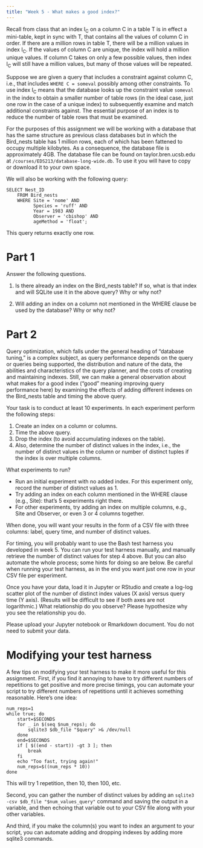 ```yaml
---
title: "Week 5 - What makes a good index?"
---
```


Recall from class that an index I~C~ on a column C in a table T is in effect a mini-table, kept in sync with T, that contains all the values of column C in order. If there are a million rows in table T, there will be a million values in index I~C~. If the values of column C are unique, the index will hold a million unique values. If column C takes on only a few possible values, then index I~C~ will still have a million values, but many of those values will be repeated.

Suppose we are given a query that includes a constraint against column C, i.e., that includes `WHERE C = someval` possibly among other constraints. To use index I~C~ means that the database looks up the constraint value `someval` in the index to obtain a smaller number of table rows (in the ideal case, just one row in the case of a unique index) to subsequently examine and match additional constraints against. The essential purpose of an index is to reduce the number of table rows that must be examined.

For the purposes of this assignment we will be working with a database that has the same structure as previous class databases but in which the Bird_nests table has 1 million rows, each of which has been fattened to occupy multiple kilobytes. As a consequence, the database file is approximately 4GB. The database file can be found on taylor.bren.ucsb.edu at `/courses/EDS213/database-long-wide.db`. To use it you will have to copy or download it to your own space.

We will also be working with the following query:

```         
SELECT Nest_ID
    FROM Bird_nests
    WHERE Site = 'nome' AND
          Species = 'ruff' AND
          Year = 1983 AND
          Observer = 'cbishop' AND
          ageMethod = 'float';
```

This query returns exactly one row.

# Part 1

Answer the following questions.

1.  Is there already an index on the Bird_nests table? If so, what is that index and will SQLite use it in the above query? Why or why not?

2.  Will adding an index on a column not mentioned in the WHERE clause be used by the database? Why or why not?

# Part 2

Query optimization, which falls under the general heading of "database tuning," is a complex subject, as query performance depends on the query or queries being supported, the distribution and nature of the data, the abilities and characteristics of the query planner, and the costs of creating and maintaining indexes. Still, we can make a general observation about what makes for a good index ("good" meaning improving query performance here) by examining the effects of adding different indexes on the Bird_nests table and timing the above query.

Your task is to conduct at least 10 experiments. In each experiment perform the following steps:

1.  Create an index on a column or columns.
2.  Time the above query.
3.  Drop the index (to avoid accumulating indexes on the table).
4.  Also, determine the number of distinct values in the index, i.e., the number of distinct values in the column or number of distinct tuples if the index is over multiple columns.

What experiments to run?

-   Run an initial experiment with no added index. For this experiment only, record the number of distinct values as 1.
-   Try adding an index on each column mentioned in the WHERE clause (e.g., Site): that's 5 experiments right there.
-   For other experiments, try adding an index on multiple columns, e.g., Site and Observer, or even 3 or 4 columns together.

When done, you will want your results in the form of a CSV file with three columns: label, query time, and number of distinct values.

For timing, you will probably want to use the Bash test harness you developed in week 5. You can run your test harness manually, and manually retrieve the number of distinct values for step 4 above. But you can also automate the whole process; some hints for doing so are below. Be careful when running your test harness, as in the end you want just one row in your CSV file per experiment.

Once you have your data, load it in Jupyter or RStudio and create a log-log scatter plot of the number of distinct index values (X axis) versus query time (Y axis). (Results will be difficult to see if both axes are not logarithmic.) What relationship do you observe? Please hypothesize why you see the relationship you do.

Please upload your Jupyter notebook or Rmarkdown document. You do not need to submit your data.

# Modifying your test harness

A few tips on modifying your test harness to make it more useful for this assignment. First, if you find it annoying to have to try different numbers of repetitions to get positive and more precise timings, you can automate your script to try different numbers of repetitions until it achieves something reasonable. Here's one idea:

```         
num_reps=1
while true; do
    start=$SECONDS
    for _ in $(seq $num_reps); do
        sqlite3 $db_file "$query" >& /dev/null
    done
    end=$SECONDS
    if [ $((end - start)) -gt 3 ]; then
        break
    fi
    echo "Too fast, trying again!"
    num_reps=$((num_reps * 10))
done
```

This will try 1 repetition, then 10, then 100, etc.

Second, you can gather the number of distinct values by adding an `sqlite3 -csv $db_file "$num_values_query"` command and saving the output in a variable, and then echoing that variable out to your CSV file along with your other variables.

And third, if you make the column(s) you want to index an argument to your script, you can automate adding and dropping indexes by adding more sqlite3 commands.
